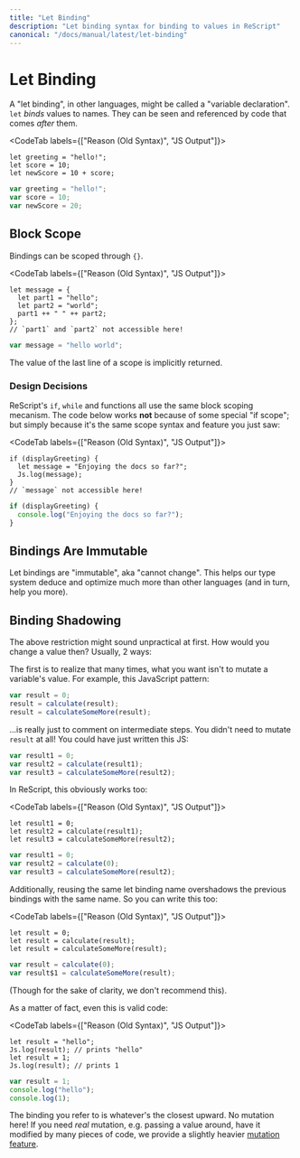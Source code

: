 ```yaml
---
title: "Let Binding"
description: "Let binding syntax for binding to values in ReScript"
canonical: "/docs/manual/latest/let-binding"
---
```


# Let Binding

A "let binding", in other languages, might be called a "variable declaration". `let` _binds_ values to names. They can be seen and referenced by code that comes _after_ them.

<CodeTab labels={["Reason (Old Syntax)", "JS Output"]}>

```re
let greeting = "hello!";
let score = 10;
let newScore = 10 + score;
```
```js
var greeting = "hello!";
var score = 10;
var newScore = 20;
```

</CodeTab>

## Block Scope

Bindings can be scoped through `{}`.

<CodeTab labels={["Reason (Old Syntax)", "JS Output"]}>

```re
let message = {
  let part1 = "hello";
  let part2 = "world";
  part1 ++ " " ++ part2;
};
// `part1` and `part2` not accessible here!
```
```js
var message = "hello world";
```

</CodeTab>

The value of the last line of a scope is implicitly returned.

### Design Decisions

ReScript's `if`, `while` and functions all use the same block scoping mecanism. The code below works **not** because of some special "if scope"; but simply because it's the same scope syntax and feature you just saw:

<CodeTab labels={["Reason (Old Syntax)", "JS Output"]}>

```re
if (displayGreeting) {
  let message = "Enjoying the docs so far?";
  Js.log(message);
}
// `message` not accessible here!
```
```js
if (displayGreeting) {
  console.log("Enjoying the docs so far?");
}
```

</CodeTab>

## Bindings Are Immutable

Let bindings are "immutable", aka "cannot change". This helps our type system deduce and optimize much more than other languages (and in turn, help you more).

## Binding Shadowing

The above restriction might sound unpractical at first. How would you change a value then? Usually, 2 ways:

The first is to realize that many times, what you want isn't to mutate a variable's value. For example, this JavaScript pattern:

```js
var result = 0;
result = calculate(result);
result = calculateSomeMore(result);
```

...is really just to comment on intermediate steps. You didn't need to mutate `result` at all! You could have just written this JS:

```js
var result1 = 0;
var result2 = calculate(result1);
var result3 = calculateSomeMore(result2);
```

In ReScript, this obviously works too:

<CodeTab labels={["Reason (Old Syntax)", "JS Output"]}>

```re
let result1 = 0;
let result2 = calculate(result1);
let result3 = calculateSomeMore(result2);
```
```js
var result1 = 0;
var result2 = calculate(0);
var result3 = calculateSomeMore(result2);
```

</CodeTab>

Additionally, reusing the same let binding name overshadows the previous bindings with the same name. So you can write this too:

<CodeTab labels={["Reason (Old Syntax)", "JS Output"]}>

```re
let result = 0;
let result = calculate(result);
let result = calculateSomeMore(result);
```
```js
var result = calculate(0);
var result$1 = calculateSomeMore(result);
```

</CodeTab>

(Though for the sake of clarity, we don't recommend this).

As a matter of fact, even this is valid code:

<CodeTab labels={["Reason (Old Syntax)", "JS Output"]}>

```re
let result = "hello";
Js.log(result); // prints "hello"
let result = 1;
Js.log(result); // prints 1
```
```js
var result = 1;
console.log("hello");
console.log(1);
```

</CodeTab>

The binding you refer to is whatever's the closest upward. No mutation here!
If you need _real_ mutation, e.g. passing a value around, have it modified by many pieces of code, we provide a slightly heavier [mutation feature](mutation.md).
